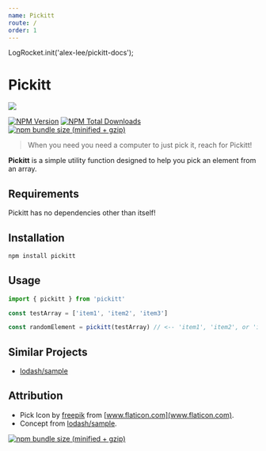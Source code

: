 ```yaml
---
name: Pickitt
route: /
order: 1
---
```


LogRocket.init('alex-lee/pickitt-docs');


# Pickitt

<img src={pickImgPath} style={pickStyle}/>

[![NPM Version][npm-image]][npm-url]     [![NPM Total Downloads][npm-downloads]][npm-url]     [![npm bundle size (minified + gzip)][size-image]][npm-url]

> When you need you need a computer to just pick it, reach for Pickitt!

**Pickitt** is a simple utility function designed to help you pick an element from an array.

## Requirements
Pickitt has no dependencies other than itself!

## Installation
```sh
npm install pickitt
```

## Usage
```js
import { pickitt } from 'pickitt'

const testArray = ['item1', 'item2', 'item3']

const randomElement = pickitt(testArray) // <-- 'item1', 'item2', or 'item3'
```

## Similar Projects
- [lodash/sample](https://www.npmjs.com/package/lodash.sample)

## Attribution
- Pick Icon by [freepik](http://www.freepik.com) from [www.flaticon.com](www.flaticon.com).
- Concept from [lodash/sample](https://www.npmjs.com/package/lodash.sample).

<!-- Markdown link & img dfn's -->
[npm-image]: https://img.shields.io/npm/v/pickitt.svg
[npm-downloads]: https://img.shields.io/npm/dt/pickitt.svg
[npm-url]: https://www.npmjs.com/package/pickitt
[size-image]: https://img.shields.io/bundlephobia/minzip/pickitt.svg

[![npm bundle size (minified + gzip)]()](https://www.npmjs.com/package/pickitt)
